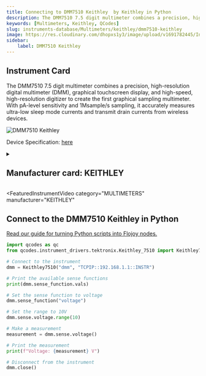 ```yaml
---
title: Connecting to DMM7510 Keithley  by Keithley in Python
description: The DMM7510 7.5 digit multimeter combines a precision, high-resolution digital multimeter (DMM), graphical touchscreen display, and high-speed, high-resolution digitizer to create the first graphical sampling multimeter. With pA-level sensitivity and 1Msample/s sampling, it accurately measures ultra-low sleep mode currents and transmit drain currents from wireless devices.
keywords: [Multimeters, Keithley, QCodes] 
slug: instruments-database/Multimeters/keithley/dmm7510-keithley 
image: https://res.cloudinary.com/dhopxs1y3/image/upload/v1691782445/Instruments/Multimeters/DMM7510-Keithley/DMM7510-Keithley.webp
sidebar:
    label: DMM7510 Keithley 
---
```



## Instrument Card

The DMM7510 7.5 digit multimeter combines a precision, high-resolution digital multimeter (DMM), graphical touchscreen display, and high-speed, high-resolution digitizer to create the first graphical sampling multimeter. With pA-level sensitivity and 1Msample/s sampling, it accurately measures ultra-low sleep mode currents and transmit drain currents from wireless devices. 

![DMM7510 Keithley](https://res.cloudinary.com/dhopxs1y3/image/upload/v1691782445/Instruments/Multimeters/DMM7510-Keithley/DMM7510-Keithley.webp)

Device Specification: [here](https://www.farnell.com/datasheets/3540326.pdf)

<details style={{ marginTop: "15px"}}>
<summary><h2 style={{display:'inline'}}>Manufacturer card: KEITHLEY</h2></summary>

![KEITHLEY](https://res.cloudinary.com/dhopxs1y3/image/upload/v1692806202/Instruments/Vendor%20Logos/Keithley.png)

Keithley Instruments is a measurement and instrument company headquartered in Solon, Ohio, that develops, manufactures, markets, and sells data acquisition products, as well as complete systems for high-volume production and assembly testing.

- Headquarters: Cleveland, Ohio, United States
- Yearly Revenue (millions, USD): 110.6
- Vendor Website: [here](https://www.tek.com/en)

</details>


<FeaturedInstrumentVideo
  category="MULTIMETERS"
  manufacturer="KEITHLEY"
></FeaturedInstrumentVideo>

## Connect to the DMM7510 Keithley in Python

[Read our guide for turning Python scripts into Flojoy nodes.](https://docs.flojoy.ai/contribution/blocks/custom-flojoy-block/)



<Tabs>
<TabItem value="Flojoy" label="Flojoy" className="flojoy-instrument-tabs">

<NodeCardCollection category="MULTIMETERS" manufacturer="Keithley"></NodeCardCollection>

</TabItem>
<TabItem value="QCodes" label="QCodes">

```python
import qcodes as qc
from qcodes.instrument_drivers.tektronix.Keithley_7510 import Keithley7510

# Connect to the instrument
dmm = Keithley7510("dmm", "TCPIP::192.168.1.1::INSTR")

# Print the available sense functions
print(dmm.sense_function.vals)

# Set the sense function to voltage
dmm.sense_function("voltage")

# Set the range to 10V
dmm.sense.voltage.range(10)

# Make a measurement
measurement = dmm.sense.voltage()

# Print the measurement
print(f"Voltage: {measurement} V")

# Disconnect from the instrument
dmm.close()
```

</TabItem>
</Tabs>